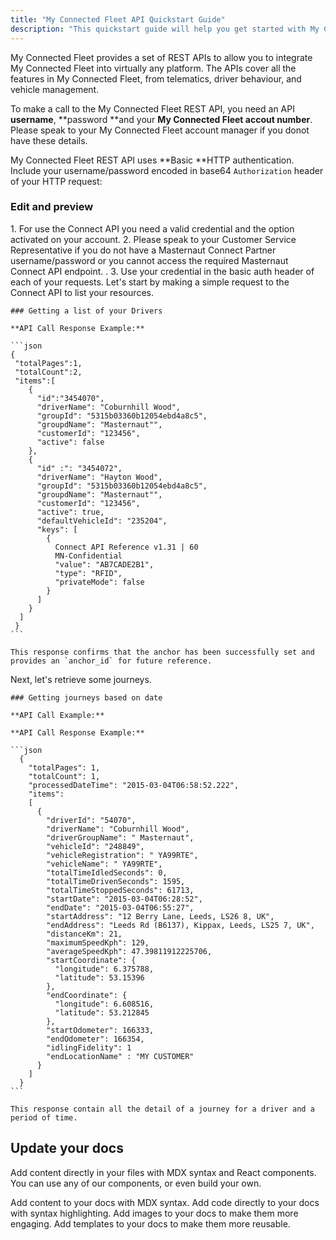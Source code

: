 ```yaml
---
title: "My Connected Fleet API Quickstart Guide"
description: "This quickstart guide will help you get started with My Connected Fleet REST API, allowing you to make your first API call and begin exploring the possibilities of the My Connected Fleet REST API."
---
```


My Connected Fleet provides a set of REST APIs to allow you to integrate My Connected Fleet into virtually any platform. The APIs cover all the features in My Connected Fleet, from telematics, driver behaviour, and vehicle management. 

To make a call to the My Connected Fleet REST API, you need an API **username**, **password **and your **My Connected Fleet accout number**.  Please speak to your My Connected Fleet account manager if you donot have these details.

My Connected Fleet REST API uses **Basic **HTTP authentication. Include your username/password encoded in base64 `Authorization` header of your HTTP request:

### Edit and preview

<AccordionGroup>
  <Accordion title="Step 1: Get a user ready for API" icon="github">
    1. For use the Connect API you need a valid credential and the option activated on your account.
    2. Please speak to your Customer Service Representative if you do not have a Masternaut Connect Partner username/password or you cannot access the required Masternaut Connect API endpoint. .
    3. Use your credential in the basic auth header of each of your requests.
  </Accordion>
  <Accordion title="Step 2: Make Your First API Request " icon="rectangle-terminal">
    Let's start by making a simple request to the Connect API to list your resources.

    ### Getting a list of your Drivers

    **API Call Response Example:**

    ```json
    { 
     "totalPages":1, 
     "totalCount":2, 
     "items":[ 
        {
          "id":"3454070", 
          "driverName": "Coburnhill Wood", 
          "groupId": "5315b03360b12054ebd4a8c5", 
          "groupdName": "Masternaut"", 
          "customerId": "123456", 
          "active": false 
        }, 
        {
          "id" :": "3454072", 
          "driverName": "Hayton Wood", 
          "groupId": "5315b03360b12054ebd4a8c5", 
          "groupdName": "Masternaut"", 
          "customerId": "123456", 
          "active": true, 
          "defaultVehicleId": "235204", 
          "keys": [ 
            { 
              Connect API Reference v1.31 | 60 
              MN-Confidential 
              "value": "AB7CADE2B1", 
              "type": "RFID", 
              "privateMode": false 
            } 
          ] 
        } 
      ] 
     }
    ```

    This response confirms that the anchor has been successfully set and provides an `anchor_id` for future reference.
  </Accordion>
  <Accordion title="Step 3: Getting journeys" icon="rocket">
    Next, let's retrieve some journeys.

    ### Getting journeys based on date

    **API Call Example:**

    **API Call Response Example:**

    ```json
      { 
        "totalPages": 1, 
        "totalCount": 1, 
        "processedDateTime": "2015-03-04T06:58:52.222", 
        "items": 
        [ 
          { 
            "driverId": "54070", 
            "driverName": "Coburnhill Wood", 
            "driverGroupName": " Masternaut", 
            "vehicleId": "248849", 
            "vehicleRegistration": " YA99RTE", 
            "vehicleName": " YA99RTE", 
            "totalTimeIdledSeconds": 0, 
            "totalTimeDrivenSeconds": 1595, 
            "totalTimeStoppedSeconds": 61713, 
            "startDate": "2015-03-04T06:28:52", 
            "endDate": "2015-03-04T06:55:27", 
            "startAddress": "12 Berry Lane, Leeds, LS26 8, UK", 
            "endAddress": "Leeds Rd (B6137), Kippax, Leeds, LS25 7, UK", 
            "distanceKm": 21, 
            "maximumSpeedKph": 129, 
            "averageSpeedKph": 47.39811912225706, 
            "startCoordinate": { 
              "longitude": 6.375788, 
              "latitude": 53.15396 
            }, 
            "endCoordinate": { 
              "longitude": 6.608516, 
              "latitude": 53.212845 
            }, 
            "startOdometer": 166333, 
            "endOdometer": 166354, 
            "idlingFidelity": 1 
            "endLocationName" : "MY CUSTOMER" 
          } 
        ] 
      }
    ```

    This response contain all the detail of a journey for a driver and a period of time.
  </Accordion>
</AccordionGroup>

## Update your docs

Add content directly in your files with MDX syntax and React components. You can use any of our components, or even build your own.

<CardGroup cols={2}>
  <Card title="Add Content With MDX" icon="file" href="/essentials/markdown">
    Add content to your docs with MDX syntax.
  </Card>
  <Card title="Add Code Blocks" icon="square-code" href="/essentials/code">
    Add code directly to your docs with syntax highlighting.
  </Card>
  <Card title="Add Images" icon="image" href="/essentials/images">
    Add images to your docs to make them more engaging.
  </Card>
  <Card title="Add Custom Components" icon="puzzle-piece" href="/essentials/reusable-snippets">
    Add templates to your docs to make them more reusable.
  </Card>
</CardGroup>